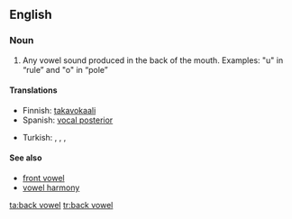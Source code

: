 {{wikipedia}}
==English==

===Noun===
{{en-noun|sg=[[back]] [[vowel]]}}

# {{phonetics}} Any vowel sound produced in the back of the mouth. Examples: "u" in “rule” and "o" in “pole”

====Translations====
{{trans-top|Any vowel sound produced in the back of the mouth}}
* Finnish: [[takavokaali]]
* Spanish: [[vocal posterior]] {{m}}
{{trans-mid}}
* Turkish: {{t|tr|kalın ünlü}},  {{t|tr|kalın sesli}},  {{t|tr|art ünlü}},  {{t|tr|art sesli}}
{{trans-bottom}}

====See also====
* [[front vowel]]
* [[vowel harmony]]

[[ta:back vowel]]
[[tr:back vowel]]